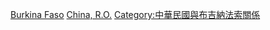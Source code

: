 [[Category:中華民國駐非洲大使|Burkina Faso]]
[[Category:駐布吉納法索大使|China, R.O.]]
[[Category:中華民國與布吉納法索關係|Category:中華民國與布吉納法索關係]]